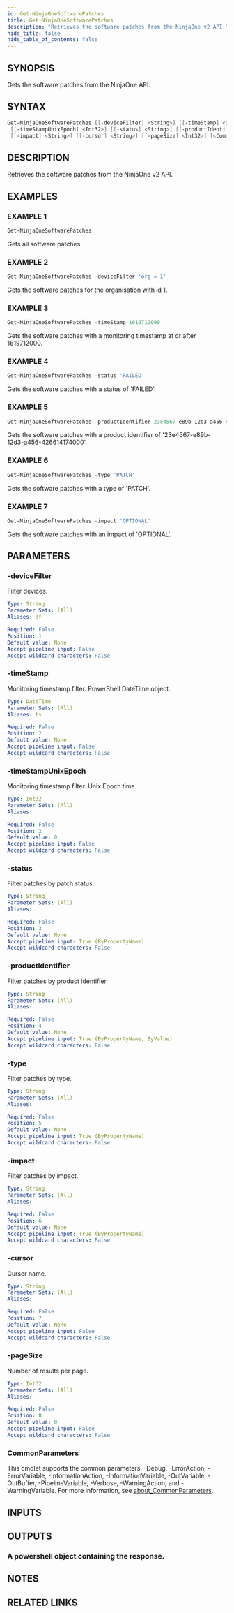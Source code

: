```yaml
---
id: Get-NinjaOneSoftwarePatches
title: Get-NinjaOneSoftwarePatches
description: "Retrieves the software patches from the NinjaOne v2 API."
hide_title: false
hide_table_of_contents: false
---
```


## SYNOPSIS

Gets the software patches from the NinjaOne API.

## SYNTAX

```powershell
Get-NinjaOneSoftwarePatches [[-deviceFilter] <String>] [[-timeStamp] <DateTime>]
 [[-timeStampUnixEpoch] <Int32>] [[-status] <String>] [[-productIdentifier] <String>] [[-type] <String>]
 [[-impact] <String>] [[-cursor] <String>] [[-pageSize] <Int32>] [<CommonParameters>]
```

## DESCRIPTION

Retrieves the software patches from the NinjaOne v2 API.

## EXAMPLES

### EXAMPLE 1

```powershell
Get-NinjaOneSoftwarePatches
```

Gets all software patches.

### EXAMPLE 2

```powershell
Get-NinjaOneSoftwarePatches -deviceFilter 'org = 1'
```

Gets the software patches for the organisation with id 1.

### EXAMPLE 3

```powershell
Get-NinjaOneSoftwarePatches -timeStamp 1619712000
```

Gets the software patches with a monitoring timestamp at or after 1619712000.

### EXAMPLE 4

```powershell
Get-NinjaOneSoftwarePatches -status 'FAILED'
```

Gets the software patches with a status of 'FAILED'.

### EXAMPLE 5

```powershell
Get-NinjaOneSoftwarePatches -productIdentifier 23e4567-e89b-12d3-a456-426614174000
```

Gets the software patches with a product identifier of '23e4567-e89b-12d3-a456-426614174000'.

### EXAMPLE 6

```powershell
Get-NinjaOneSoftwarePatches -type 'PATCH'
```

Gets the software patches with a type of 'PATCH'.

### EXAMPLE 7

```powershell
Get-NinjaOneSoftwarePatches -impact 'OPTIONAL'
```

Gets the software patches with an impact of 'OPTIONAL'.

## PARAMETERS

### -deviceFilter

Filter devices.

```yaml
Type: String
Parameter Sets: (All)
Aliases: df

Required: False
Position: 1
Default value: None
Accept pipeline input: False
Accept wildcard characters: False
```

### -timeStamp

Monitoring timestamp filter.
PowerShell DateTime object.

```yaml
Type: DateTime
Parameter Sets: (All)
Aliases: ts

Required: False
Position: 2
Default value: None
Accept pipeline input: False
Accept wildcard characters: False
```

### -timeStampUnixEpoch

Monitoring timestamp filter.
Unix Epoch time.

```yaml
Type: Int32
Parameter Sets: (All)
Aliases:

Required: False
Position: 2
Default value: 0
Accept pipeline input: False
Accept wildcard characters: False
```

### -status

Filter patches by patch status.

```yaml
Type: String
Parameter Sets: (All)
Aliases:

Required: False
Position: 3
Default value: None
Accept pipeline input: True (ByPropertyName)
Accept wildcard characters: False
```

### -productIdentifier

Filter patches by product identifier.

```yaml
Type: String
Parameter Sets: (All)
Aliases:

Required: False
Position: 4
Default value: None
Accept pipeline input: True (ByPropertyName, ByValue)
Accept wildcard characters: False
```

### -type

Filter patches by type.

```yaml
Type: String
Parameter Sets: (All)
Aliases:

Required: False
Position: 5
Default value: None
Accept pipeline input: True (ByPropertyName)
Accept wildcard characters: False
```

### -impact

Filter patches by impact.

```yaml
Type: String
Parameter Sets: (All)
Aliases:

Required: False
Position: 6
Default value: None
Accept pipeline input: True (ByPropertyName)
Accept wildcard characters: False
```

### -cursor

Cursor name.

```yaml
Type: String
Parameter Sets: (All)
Aliases:

Required: False
Position: 7
Default value: None
Accept pipeline input: False
Accept wildcard characters: False
```

### -pageSize

Number of results per page.

```yaml
Type: Int32
Parameter Sets: (All)
Aliases:

Required: False
Position: 8
Default value: 0
Accept pipeline input: False
Accept wildcard characters: False
```

### CommonParameters

This cmdlet supports the common parameters: -Debug, -ErrorAction, -ErrorVariable, -InformationAction, -InformationVariable, -OutVariable, -OutBuffer, -PipelineVariable, -Verbose, -WarningAction, and -WarningVariable. For more information, see [about_CommonParameters](http://go.microsoft.com/fwlink/?LinkID=113216).

## INPUTS

## OUTPUTS

### A powershell object containing the response.

## NOTES

## RELATED LINKS

